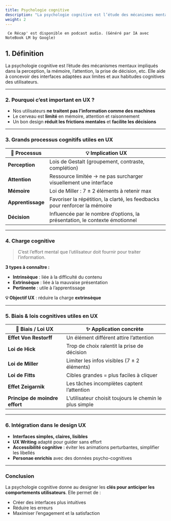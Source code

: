 ```yaml
---
title: Psychologie cognitive
description: "La psychologie cognitive est l’étude des mécanismes mentaux impliqués dans la perception, la mémoire, l’attention, la prise de décision, etc."
weight: 2
---
```



<code> Ce Récap' est disponible en podcast audio. (Généré par IA avec NoteBook LM by Google)</code>

<SrtPlayer
  client:only="react"
  audioSrc="/podcasts/ux-cognitive-psychology.m4a"
  srtUrl="/podcasts/ux-cognitive-psychology.srt"
/>

## 1. Définition

La psychologie cognitive est l’étude des mécanismes mentaux impliqués dans la perception, la mémoire, l’attention, la prise de décision, etc. Elle aide à concevoir des interfaces adaptées aux limites et aux habitudes cognitives des utilisateurs.

---

### 2. Pourquoi c’est important en UX ?

- Nos utilisateurs **ne traitent pas l’information comme des machines**
- Le cerveau est **limité** en mémoire, attention et raisonnement
- Un bon design **réduit les frictions mentales** et **facilite les décisions**

---

### 3. Grands processus cognitifs utiles en UX

| 🧠 Processus | 💡 Implication UX |
| --- | --- |
| **Perception** | Lois de Gestalt (groupement, contraste, complétion) |
| **Attention** | Ressource limitée → ne pas surcharger visuellement une interface |
| **Mémoire** | Loi de Miller : 7 ± 2 éléments à retenir max |
| **Apprentissage** | Favoriser la répétition, la clarté, les feedbacks pour renforcer la mémoire |
| **Décision** | Influencée par le nombre d’options, la présentation, le contexte émotionnel |

---

### 4. Charge cognitive

> C’est l’effort mental que l’utilisateur doit fournir pour traiter l’information.
> 

**3 types à connaître :**

- **Intrinsèque** : liée à la difficulté du contenu
- **Extrinsèque** : liée à la mauvaise présentation
- **Pertinente** : utile à l’apprentissage

**💡 Objectif UX** : réduire la charge **extrinsèque**

---

### 5. Biais & lois cognitives utiles en UX

| 🧠 Biais / Loi UX | ✨ Application concrète |
| --- | --- |
| **Effet Von Restorff** | Un élément différent attire l’attention |
| **Loi de Hick** | Trop de choix ralentit la prise de décision |
| **Loi de Miller** | Limiter les infos visibles (7 ± 2 éléments) |
| **Loi de Fitts** | Cibles grandes = plus faciles à cliquer |
| **Effet Zeigarnik** | Les tâches incomplètes captent l’attention |
| **Principe de moindre effort** | L’utilisateur choisit toujours le chemin le plus simple |

---

### 6. Intégration dans le design UX

- **Interfaces simples, claires, lisibles**
- **UX Writing** adapté pour guider sans effort
- **Accessibilité cognitive** : éviter les animations perturbantes, simplifier les libellés
- **Personae enrichis** avec des données psycho-cognitives

---

### Conclusion

La psychologie cognitive donne au designer les **clés pour anticiper les comportements utilisateurs**. Elle permet de :

- Créer des interfaces plus intuitives
- Réduire les erreurs
- Maximiser l’engagement et la satisfaction